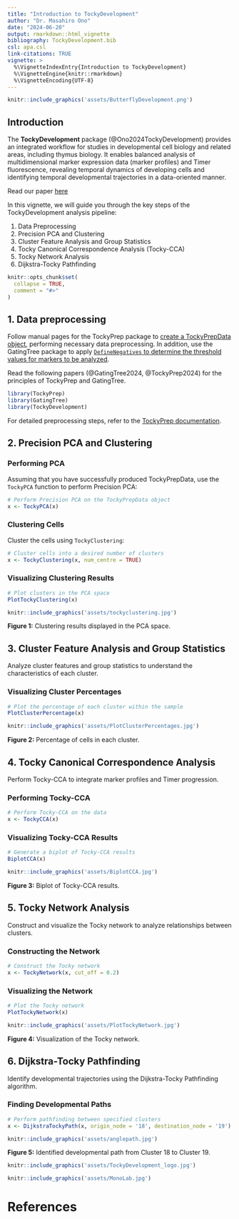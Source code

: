 ```yaml
---
title: "Introduction to TockyDevelopment"
author: "Dr. Masahiro Ono"
date: "2024-06-20"
output: rmarkdown::html_vignette
bibliography: TockyDevelopment.bib
csl: apa.csl  
link-citations: TRUE
vignette: >
  %\VignetteIndexEntry{Introduction to TockyDevelopment}
  %\VignetteEngine{knitr::rmarkdown}
  %\VignetteEncoding{UTF-8}
---
```


```r
knitr::include_graphics('assets/ButterflyDevelopment.png')
```

## Introduction

The **TockyDevelopment** package (@Ono2024TockyDevelopment) provides an integrated workflow for studies in developmental cell biology and related areas, including thymus biology. It enables balanced analysis of multidimensional marker expression data (marker profiles) and Timer fluorescence, revealing temporal dynamics of developing cells and identifying temporal developmental trajectories in a data-oriented manner.

Read our paper [here](https://journals.biologists.com/dev/article/doi/10.1242/dev.204255/363265/A-multidimensional-toolkit-for-elucidating?searchresult=1)

In this vignette, we will guide you through the key steps of the TockyDevelopment analysis pipeline:

1. Data Preprocessing
2. Precision PCA and Clustering
3. Cluster Feature Analysis and Group Statistics
4. Tocky Canonical Correspondence Analysis (Tocky-CCA)
5. Tocky Network Analysis
6. Dijkstra-Tocky Pathfinding

```r
knitr::opts_chunk$set(
  collapse = TRUE,
  comment = "#>"
)
```

## 1. Data preprocessing

Follow manual pages for the TockyPrep package to [create a TockyPrepData object](https://monotockylab.github.io/TockyPrep/articles/TockyDataPreprocessing.html), performing necessary data preprocessing. In addition, use the GatingTree package to apply [`DefineNegatives` to determine the threshold values for markers to be analyzed](https://monotockylab.github.io/GatingTree/articles/DefineNegatives.html).

Read the following papers (@GatingTree2024, @TockyPrep2024) for the principles of TockyPrep and GatingTree.

```r
library(TockyPrep)
library(GatingTree)
library(TockyDevelopment)
```


For detailed preprocessing steps, refer to the [TockyPrep documentation](https://monotockylab.github.io/TockyPrep/articles/TockyDataPreprocessing.html).

## 2. Precision PCA and Clustering

### Performing PCA

Assuming that you have successfully produced TockyPrepData, use the `TockyPCA` function to perform Precision PCA:

```r
# Perform Precision PCA on the TockyPrepData object
x <- TockyPCA(x)
```

### Clustering Cells

Cluster the cells using `TockyClustering`:

```r
# Cluster cells into a desired number of clusters
x <- TockyClustering(x, num_centre = TRUE)
```

### Visualizing Clustering Results

```r
# Plot clusters in the PCA space
PlotTockyClustering(x)
```

```r
knitr::include_graphics('assets/tockyclustering.jpg')
```

**Figure 1:** Clustering results displayed in the PCA space.

## 3. Cluster Feature Analysis and Group Statistics

Analyze cluster features and group statistics to understand the characteristics of each cluster.

### Visualizing Cluster Percentages

```r
# Plot the percentage of each cluster within the sample
PlotClusterPercentage(x)
```

```r
knitr::include_graphics('assets/PlotClusterPercentages.jpg')
```

**Figure 2:** Percentage of cells in each cluster.

## 4. Tocky Canonical Correspondence Analysis

Perform Tocky-CCA to integrate marker profiles and Timer progression.

### Performing Tocky-CCA

```r
# Perform Tocky-CCA on the data
x <- TockyCCA(x)
```

### Visualizing Tocky-CCA Results

```r
# Generate a biplot of Tocky-CCA results
BiplotCCA(x)
```

```r
knitr::include_graphics('assets/BiplotCCA.jpg')
```

**Figure 3:** Biplot of Tocky-CCA results.

## 5. Tocky Network Analysis

Construct and visualize the Tocky network to analyze relationships between clusters.

### Constructing the Network

```r
# Construct the Tocky network
x <- TockyNetwork(x, cut_off = 0.2)
```

### Visualizing the Network

```r
# Plot the Tocky network
PlotTockyNetwork(x)
```

```r
knitr::include_graphics('assets/PlotTockyNetwork.jpg')
```

**Figure 4:** Visualization of the Tocky network.

## 6. Dijkstra-Tocky Pathfinding

Identify developmental trajectories using the Dijkstra-Tocky Pathfinding algorithm.

### Finding Developmental Paths

```r
# Perform pathfinding between specified clusters
x <- DijkstraTockyPath(x, origin_node = '18', destination_node = '19')
```

```r
knitr::include_graphics('assets/anglepath.jpg')
```

**Figure 5:** Identified developmental path from Cluster 18 to Cluster 19.

```r
knitr::include_graphics('assets/TockyDevelopment_logo.jpg')
```

```r
knitr::include_graphics('assets/MonoLab.jpg')
```


# References
